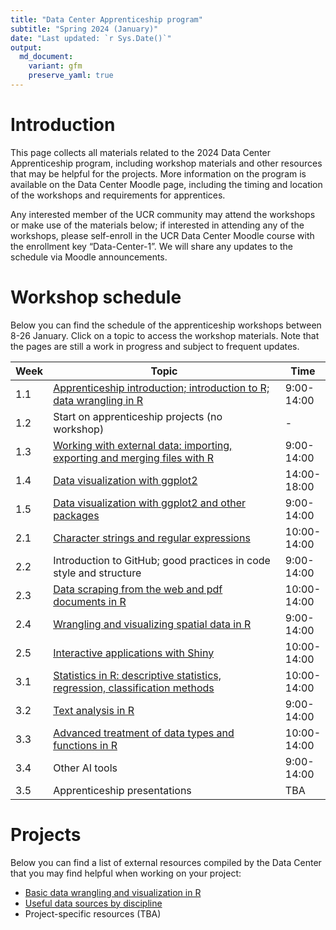```yaml
---
title: "Data Center Apprenticeship program"
subtitle: "Spring 2024 (January)"
date: "Last updated: `r Sys.Date()`"
output:
  md_document:
    variant: gfm
    preserve_yaml: true
---
```


# Introduction

This page collects all materials related to the 2024 Data Center Apprenticeship program, including workshop materials and other resources that may be helpful for the projects.
More information on the program is available on the Data Center Moodle page, including the timing and location of the workshops and requirements for apprentices.

Any interested member of the UCR community may attend the workshops or make use of the materials below; if interested in attending any of the workshops, please self-enroll in the UCR Data Center Moodle course with the enrollment key “Data-Center-1”.
We will share any updates to the schedule via Moodle announcements.

# Workshop schedule

Below you can find the schedule of the apprenticeship workshops between 8-26 January.
Click on a topic to access the workshop materials.
Note that the pages are still a work in progress and subject to frequent updates.

Week|Topic                                                                      |Time
----|---------------------------------------------------------------------------|----
1.1 |[Apprenticeship introduction; introduction to R; data wrangling in R](intro)|9:00-14:00
1.2 |Start on apprenticeship projects (no workshop)                             |-
1.3 |[Working with external data: importing, exporting and merging files with R](data)|9:00-14:00
1.4 |[Data visualization with ggplot2](visualization)|14:00-18:00
1.5 |[Data visualization with ggplot2 and other packages](visualization)|9:00-14:00
2.1 |[Character strings and regular expressions](strings)                       |10:00-14:00
2.2 |Introduction to GitHub; good practices in code style and structure         |9:00-14:00
2.3 |[Data scraping from the web and pdf documents in R](scraping)              |10:00-14:00
2.4 |[Wrangling and visualizing spatial data in R](spatial)                     |9:00-14:00
2.5 |[Interactive applications with Shiny](shiny)                               |10:00-14:00
3.1 |[Statistics in R: descriptive statistics, regression, classification methods](statistics)|10:00-14:00
3.2 |[Text analysis in R](text)                                                 |9:00-14:00
3.3 |[Advanced treatment of data types and functions in R](data-types)          |10:00-14:00
3.4 |Other AI tools                                                             |9:00-14:00
3.5 |Apprenticeship presentations                                               |TBA

# Projects

Below you can find a list of external resources compiled by the Data Center that you may find helpful when working on your project:

* [Basic data wrangling and visualization in R](../tutorial/links)
* [Useful data sources by discipline](../tutorial/data)
* Project-specific resources (TBA)